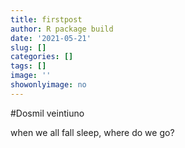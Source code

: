 ```yaml
---
title: firstpost
author: R package build
date: '2021-05-21'
slug: []
categories: []
tags: []
image: ''
showonlyimage: no
---
```

#Dosmil veintiuno

when we all fall sleep, where do we go?